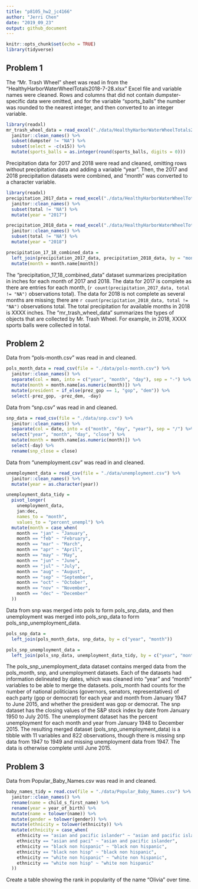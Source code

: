 ```yaml
---
title: "p8105_hw2_jc4166"
author: "Jerri Chen"
date: "2019_09_23"
output: github_document
---
```


```r
knitr::opts_chunk$set(echo = TRUE)
library(tidyverse)
```

## Problem 1

The "Mr. Trash Wheel" sheet was read in from the "HealthyHarborWaterWheelTotals2018-7-28.xlsx" Excel file and variable names were cleaned. Rows and columns that did not contain dumpster-specific data were omitted, and for the variable "sports_balls" the number was rounded to the nearest integer, and then converted to an integer variable.
```r
library(readxl)
mr_trash_wheel_data = read_excel("./data/HealthyHarborWaterWheelTotals2018-7-28.xlsx", sheet = "Mr. Trash Wheel") %>% 
  janitor::clean_names() %>%
  subset(dumpster != "NA") %>%
  subset(select = -c(x15)) %>%
  mutate(sports_balls = as.integer(round(sports_balls, digits = 0)))
```

Precipitation data for 2017 and 2018 were read and cleaned, omitting rows without precipitation data and adding a variable "year". Then, the 2017 and 2018 precipitation datasets were combined, and "month" was converted to a character variable.
```r
library(readxl)
precipitation_2017_data = read_excel("./data/HealthyHarborWaterWheelTotals2018-7-28.xlsx", sheet = "2017 Precipitation", range = "A2:B14") %>% 
  janitor::clean_names() %>%
  subset(total != "NA") %>%
  mutate(year = "2017")

precipitation_2018_data = read_excel("./data/HealthyHarborWaterWheelTotals2018-7-28.xlsx", sheet = "2018 Precipitation", range = "A2:B14") %>% 
  janitor::clean_names() %>%
  subset(total != "NA") %>%
  mutate(year = "2018")

precipitation_17_18_combined_data = 
  left_join(precipitation_2017_data, precipitation_2018_data, by = "month") %>%
  mutate(month = month.name[month])
```

The "precipitation_17_18_combined_data" dataset summarizes precipitation in inches for each month of 2017 and 2018. The data for 2017 is complete as there are entries for each month, (`r count(precipitation_2017_data, total != "NA")` observations total). The data for 2018 is not complete as several months are missing; there are `r count(precipitation_2018_data, total != "NA")` observations total. The total precipitation for available months in 2018 is XXXX inches. The "mr_trash_wheel_data" summarizes the types of objects that are collected by Mr. Trash Wheel. For example, in 2018, XXXX sports balls were collected in total.

## Problem 2
Data from "pols-month.csv" was read in and cleaned.

```r
pols_month_data = read_csv(file = "./data/pols-month.csv") %>%
  janitor::clean_names() %>%
  separate(col = mon, into = c("year", "month", "day"), sep = "-") %>%
  mutate(month = month.name[as.numeric(month)]) %>% 
  mutate(president = if_else(prez_gop == 1, "gop", "dem")) %>% 
  select(-prez_gop, -prez_dem, -day)
```

Data from "snp.csv" was read in and cleaned.
```r
snp_data = read_csv(file = "./data/snp.csv") %>% 
  janitor::clean_names() %>%
  separate(col = date, into = c("month", "day", "year"), sep = "/") %>% 
  select("year", "month", "day", "close") %>% 
  mutate(month = month.name[as.numeric(month)]) %>% 
  select(-day) %>% 
  rename(snp_close = close)
```

Data from "unemployment.csv" was read in and cleaned.
```r
unemployment_data = read_csv(file = "./data/unemployment.csv") %>% 
  janitor::clean_names() %>% 
  mutate(year = as.character(year))

unemployment_data_tidy = 
  pivot_longer(
    unemployment_data,
    jan:dec,
    names_to = "month",
    values_to = "percent_unempl") %>% 
  mutate(month = case_when(
    month == "jan" ~ "January",
    month == "feb" ~ "February",
    month == "mar" ~ "March",
    month == "apr" ~ "April",
    month == "may" ~ "May",
    month == "jun" ~ "June",
    month == "jul" ~ "July",
    month == "aug" ~ "August",
    month == "sep" ~ "September",
    month == "oct" ~ "October",
    month == "nov" ~ "November",
    month == "dec" ~ "December"
  ))
```

Data from snp was merged into pols to form pols_snp_data, and then unemployment was merged into pols_snp_data to form pols_snp_unemployment_data.

```r
pols_snp_data = 
  left_join(pols_month_data, snp_data, by = c("year", "month"))

pols_snp_unemployment_data = 
  left_join(pols_snp_data, unemployment_data_tidy, by = c("year", "month"))
```

The pols_snp_unemployment_data dataset contains merged data from the pols_month, snp, and unemployment datasets. Each of the datasets had information delineated by dates, which was cleaned into "year" and "month" variables to be able to merge the datasets. pols_month had counts for the number of national politicians (governors, senators, representatives) of each party (gop or democrat) for each year and month from January 1947 to June 2015, and whether the president was gop or democrat. The snp dataset has the closing values of the S&P stock index by date from January 1950 to July 2015. The unemployment dataset has the percent unemployment for each month and year from January 1948 to December 2015. The resulting merged dataset (pols_snp_unemployment_data) is a tibble with 11 variables and 822 observations, though there is missing snp data from 1947 to 1949 and missing unemployment data from 1947. The data is otherwise complete until June 2015.

## Problem 3

Data from Popular_Baby_Names.csv was read in and cleaned.
```r
baby_names_tidy = read.csv(file = "./data/Popular_Baby_Names.csv") %>% 
  janitor::clean_names() %>% 
  rename(name = child_s_first_name) %>% 
  rename(year = year_of_birth) %>% 
  mutate(name = tolower(name)) %>% 
  mutate(gender = tolower(gender)) %>% 
  mutate(ethnicity = tolower(ethnicity)) %>% 
  mutate(ethnicity = case_when(
    ethnicity == "asian and pacific islander" ~ "asian and pacific islander",
    ethnicity == "asian and paci" ~ "asian and pacific islander",
    ethnicity == "black non hispanic" ~ "black non hispanic",
    ethnicity == "black non hisp" ~ "black non hispanic",
    ethnicity == "white non hispanic" ~ "white non hispanic",
    ethnicity == "white non hisp" ~ "white non hispanic"
  ))
```

Create a table showing the rank in popularity of the name "Olivia" over time.

